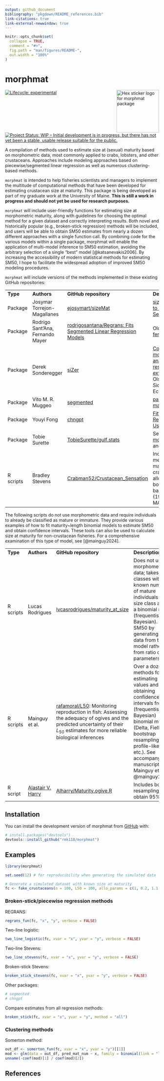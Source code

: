 ```yaml
---
output: github_document
bibliography: "pkgdown/README_references.bib"
link-citations: true
link-external-newwindow: true 
---
```


```r
knitr::opts_chunk$set(
  collapse = TRUE,
  comment = "#>",
  fig.path = "man/figures/README-",
  out.width = "100%"
)
```

# morphmat

<img src="man/figures/logo.png" alt="Hex sticker logo for morphmat package" class="pkgdown-hide" align="right" height="139"/>

<!-- badges: start -->

[![Lifecycle: experimental](https://img.shields.io/badge/lifecycle-experimental-orange.svg)](https://lifecycle.r-lib.org/articles/stages.html#experimental) [![Project Status: WIP – Initial development is in progress, but there has not yet been a stable, usable release suitable for the public.](https://www.repostatus.org/badges/latest/wip.svg)](https://www.repostatus.org/#wip)

<!-- badges: end -->

A compilation of methods used to estimate size at (sexual) maturity based on morphometric data, most commonly applied to crabs, lobsters, and other crustaceans. Approaches include modeling approaches based on piecewise/segmented linear regression as well as numerous clustering-based methods.

`morphmat` is intended to help fisheries scientists and managers to implement the multitude of computational methods that have been developed for estimating crustacean size at maturity. This package is being developed as part of my graduate work at the University of Maine. **This is still a work in progress and should not yet be used for research purposes.**

`morphmat` will include user-friendly functions for estimating size at morphometric maturity, along with guidelines for choosing the optimal method for a given dataset and correctly interpreting results. Both novel and historically popular (e.g., broken-stick regression) methods will be included, and users will be able to obtain SM50 estimates from nearly a dozen different approaches with a single function call. By combining code for the various models within a single package, morphmat will enable the application of multi-model inference to SM50 estimation, avoiding the arbitrary selection of a single “best” model [@katsanevakis2006]. By increasing the accessibility of modern statistical methods for estimating SM50, I hope to facilitate the widespread adoption of improved SM50 modeling procedures.

`morphmat` will include versions of the methods implemented in these existing GitHub repositories:

|  |  |  |  |
|----|----|----|----|
| **Type** | **Authors** | **GitHub repository** | **Description/notes** |
| Package | Josymar Torrejon-Magallanes | [ejosymart/sizeMat](https://github.com/ejosymart/sizeMat) | [sizeMat: An R Package to Estimate Size at Sexual Maturity](https://cran.r-project.org/web/packages/sizeMat/vignettes/sizeMat.html) |
| Package | Rodrigo Sant'Ana, Fernando Mayer | [rodrigosantana/Regrans: Fits Segmented Linear Regression Models](https://github.com/rodrigosantana/Regrans) | Older repository: [fernandomayer/Regrans](https://github.com/fernandomayer/Regrans/blob/master/change.point.R) |
| Package | Derek Sonderegger | [siZer](https://cran.r-project.org/web/packages/SiZer/index.html) | [Conduct size at morphometric maturity analysis (SMM) and plot results using the SiZer extension package](https://zenodo.org/records/5002120) by Olson, Andrew P., Siddon, Chris E., and Eckert, Ginny L. |
| Package | Vito M. R. Muggeo | [segmented](https://cran.r-project.org/web/packages/segmented/index.html) | [package reference manual](https://cran.r-project.org/web/packages/segmented/segmented.pdf) |
| Package | Youyi Fong | [chngpt](https://doi.org/10.32614/CRAN.package.chngpt) | [Fitting Threshold Regression Models Using chngpt](https://cran.r-project.org/web/packages/chngpt/vignettes/chngpt-vignette.pdf) (vignette) |
| Package | Tobie Surette | [TobieSurette/gulf.stats](https://github.com/TobieSurette/gulf.stats) | See files [morphometric.maturity.R](https://github.com/TobieSurette/gulf.stats/blob/master/R/morphometric.maturity.R) and [morphometry.R](https://github.com/TobieSurette/gulf.stats/blob/master/R/morphometry.R) |
| R scripts | Bradley Stevens | [Crabman52/Crustacean_Sensation](https://github.com/Crabman52/Crustacean_Sensation) | Include three different methods for separating mature from immature crabs based on allometric growth of body parts, with code based on Somerton's (1980) program MATURE |

The following scripts do not use morphometric data and require individuals to already be classified as mature or immature. They provide various examples of how to fit maturity\~length binomial models to estimate SM50 and obtain confidence intervals. These tools can also be used to calculate size at maturity for non-crustacean fisheries. For a comprehensive examination of this type of model, see [@mainguy2024].

|  |  |  |  |
|----|----|----|----|
| **Type** | **Authors** | **GitHub repository** | **Description/notes** |
| R scripts | Lucas Rodrigues | [lvcasrodrigues/maturity_at_size](https://github.com/lvcasrodrigues/maturity_at_size) | Does not use morphometric data; takes size classes with known numbers of mature individuals per size class and fits a binomial model (frequentist or Bayesian). Finds SM50 by generating new data from the model rather than from ratio of parameters |
| R scripts | Mainguy et al. | [rafamoral/L50](https://github.com/rafamoral/L50): Monitoring reproduction in fish: Assessing the adequacy of ogives and the predicted uncertainty of their *L*~50~ estimates for more reliable biological inferences | Over a dozen methods for estimating L50 values and obtaining confidence intervals from (frequentist or Bayesian) binomial models (Delta, Fieller, bootstrap resampling, profile-likelihood, etc.). See accompanying manuscript by Mainguy et al. [-@mainguy2024]. |
| R script | [Alastair V. Harry](https://scholar.google.com.au/citations?user=hb4nzPYAAAAJ&hl) | [Alharry/Maturity.ogive.R](https://gist.github.com/alharry/4576675) | Includes bootstrap resampling to obtain 95% CIs |

## Installation

You can install the development version of morphmat from [GitHub](https://github.com/) with:

``` r
# install.packages("devtools")
devtools::install_github("rmk118/morphmat")
```

## Examples

```r
library(morphmat)

set.seed(12) # for reproducibility when generating the simulated data

# Generate a simulated dataset with known size at maturity
fc <- fake_crustaceans(n = 100, L50 = 100, allo_params = c(1, 0.2, 1.1, 0.2))
```

### Broken-stick/piecewise regression methods

REGRANS:

```r
regrans_fun(fc, "x", "y", verbose = FALSE)
```

Two-line logistic:

```r
two_line_logistic(fc, xvar = "x", yvar = "y", verbose = FALSE)
```

Two-line Stevens:

```r
two_line_stevens(fc, xvar = "x", yvar = "y", verbose = FALSE)
```

Broken-stick Stevens:

```r
broken_stick_stevens(fc, xvar = "x", yvar = "y", verbose = FALSE)
```

Other packages:

```r
# segmented
# chngpt
```

Compare estimates from all regression methods:

```r
broken_stick(fc, xvar = "x", yvar = "y", method = "all")
```

### Clustering methods

Somerton method:

```r
out_df <- somerton_fun(fc, xvar = "x", yvar = "y")[[1]]
mod <- glm(data = out_df, pred_mat_num ~ x, family = binomial(link = "logit"))
unname(-coef(mod)[1] / coef(mod)[2])
```

## References
